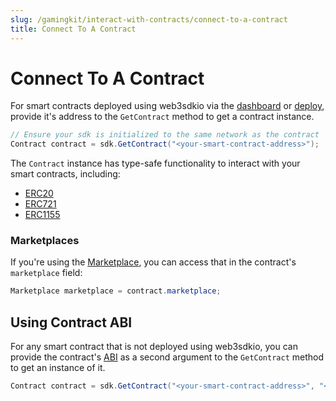```yaml
---
slug: /gamingkit/interact-with-contracts/connect-to-a-contract
title: Connect To A Contract
---
```



# Connect To A Contract

For smart contracts deployed using web3sdkio via the [dashboard](/dashboard) or [deploy](/deploy),
provide it's address to the `GetContract` method to get a contract instance.

```csharp
// Ensure your sdk is initialized to the same network as the contract
Contract contract = sdk.GetContract("<your-smart-contract-address>");
```

The `Contract` instance has type-safe functionality to interact with your smart contracts, including:

- [ERC20](/unity/ERC20)
- [ERC721](/unity/ERC721)
- [ERC1155](/unity/ERC1155)

### Marketplaces

If you're using the [Marketplace](/pre-built-contracts/marketplace), you can access that in the contract's `marketplace` field:

```csharp
Marketplace marketplace = contract.marketplace;
```

## Using Contract ABI

For any smart contract that is not deployed using web3sdkio, you can provide the
contract's [ABI](https://docs.soliditylang.org/en/v0.8.16/abi-spec.html)
as a second argument to the `GetContract` method to get an instance of it.

```csharp
Contract contract = sdk.GetContract("<your-smart-contract-address>", "<your-contract-abi>");
```
